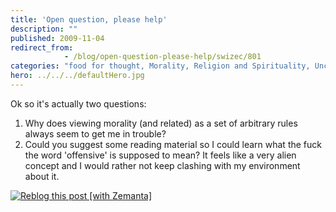 ```yaml
---
title: 'Open question, please help'
description: ""
published: 2009-11-04
redirect_from: 
            - /blog/open-question-please-help/swizec/801
categories: "food for thought, Morality, Religion and Spirituality, Uncategorized"
hero: ../../../defaultHero.jpg
---
```


Ok so it's actually two questions:

1.  Why does viewing morality (and related) as a set of arbitrary rules always seem to get me in trouble?
2.  Could you suggest some reading material so I could learn what the fuck the word 'offensive' is supposed to mean? It feels like a very alien concept and I would rather not keep clashing with my environment about it.

[![Reblog this post \[with Zemanta\]](http://img.zemanta.com/reblog_e.png?x-id=9933fca5-8a9f-4251-b7a3-dda660297356)](http://reblog.zemanta.com/zemified/9933fca5-8a9f-4251-b7a3-dda660297356/ "Reblog this post \[with Zemanta]")
